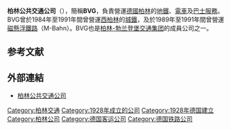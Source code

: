 {{Infobox company
 | name             = 柏林公共交通公司<br>{{lang|de|Berliner Verkehrsbetriebe}}{{de}}
 | logo             = Bvg-logo.svg
 | type             = 
 | genre            = 
 | foundation       = 1928年
 | founder          = 
 | location_city    = [[柏林|柏林]]
 | location_country = {{GER}}
 | locations        = 
 | area_served      = [[柏林|柏林]]
 | key_people       = Eva Kreienkamp (CEO)
 | industry         = 
 | products         = 
 | services         = [[大眾運輸|大眾運輸]]
 | market cap       = 
 | revenue          = 
 | operating_income = 
 | net_income       = 
 | assets           = 
 | equity           = 
 | owner            = 柏林市政府 (100%)
 | num_employees    = 14,417人 (2016年12月) <ref>{{cite web |title=BVG Geschäftsbericht 2016 |url=http://unternehmen.bvg.de/index.php?section=downloads&download=2517 |publisher={{subst:PAGENAME}} |accessdate=13 January 2018 |page=41 |date=8 May 2017 }}</ref>
 | parent           = 
 | divisions        = 
 | subsid           = 
 | homepage         = {{URL|http://www.bvg.de}}
 | footnotes        = 
 | intl             = 
}}
'''柏林公共交通公司'''（{{lang-de|Berliner Verkehrsbetriebe}}），簡稱'''BVG'''，負責營運[[德國|德國]][[柏林|柏林]]的[[柏林地鐵|地鐵]]、[[柏林電車|電車]]及[[柏林巴士|巴士服務]]。BVG曾於1984年至1991年間曾營運[[西柏林|西柏林]]的[[柏林城鐵|城鐵]]，及於1989年至1991年間曾營運[[柏林磁懸浮鐵路|磁懸浮鐵路]]（M-Bahn）。BVG也是[[柏林-勃兰登堡交通集团|柏林-勃兰登堡交通集团]]的成員公司之一。

==参考文献==
{{reflist}}

==外部連結==
*[http://www.bvg.de 柏林公共交通公司] {{Wayback|url=http://www.bvg.de/ |date=20101126113041 }} {{de}} {{en}}
{{國際性地鐵基準組織}}
{{Berlin-stub}}
{{Germany-company-stub}}

[[Category:柏林交通|Category:柏林交通]]
[[Category:1928年成立的公司|Category:1928年成立的公司]]
[[Category:1928年德国建立|Category:1928年德国建立]]
[[Category:柏林公司|Category:柏林公司]]
[[Category:德国客运公司|Category:德国客运公司]]
[[Category:德国铁路公司|Category:德国铁路公司]]